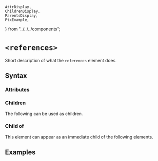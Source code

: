     AttrDisplay,
    ChildrenDisplay,
    ParentsDisplay,
    PtxExample,
} from "../../../components";

# `<references>`

Short description of what the `references` element does.

## Syntax

### Attributes

<AttrDisplay name="references" />

### Children

The following can be used as children.

<ChildrenDisplay name="references" />

### Child of

This element can appear as an immediate child of the following elements.

<ParentsDisplay name="references" />

## Examples

    